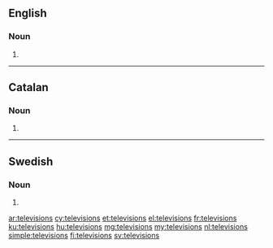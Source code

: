 ==English==

===Noun===
{{head|en}}

# {{plural of|television}}

----

==Catalan==

===Noun===
{{ca-noun-form}}

# {{plural of|televisió|lang=ca|nocat=1}}

----

==Swedish==

===Noun===
{{head|sv|noun form}}

# {{sv-noun-form-indef-gen|television}}

[[ar:televisions]]
[[cy:televisions]]
[[et:televisions]]
[[el:televisions]]
[[fr:televisions]]
[[ku:televisions]]
[[hu:televisions]]
[[mg:televisions]]
[[my:televisions]]
[[nl:televisions]]
[[simple:televisions]]
[[fi:televisions]]
[[sv:televisions]]